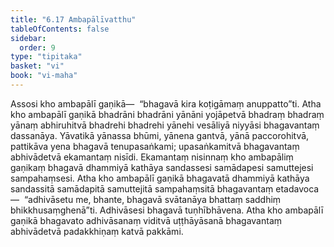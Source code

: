 ```yaml
---
title: "6.17 Ambapālīvatthu"
tableOfContents: false
sidebar:
  order: 9
type: "tipitaka"
basket: "vi"
book: "vi-maha"
---
```



<DynamicBreadcrumb />

<Division number="288" book="vi-maha" bookNo="3" page="326">

<Paragraph number="1312" book="vi-maha">
Assosi kho ambapālī gaṇikā—  “bhagavā kira koṭigāmaṃ anuppatto”ti. Atha kho ambapālī gaṇikā bhadrāni bhadrāni yānāni yojāpetvā bhadraṃ bhadraṃ yānaṃ abhiruhitvā bhadrehi bhadrehi yānehi vesāliyā niyyāsi bhagavantaṃ dassanāya. Yāvatikā yānassa bhūmi, yānena gantvā, yānā paccorohitvā, pattikāva yena bhagavā tenupasaṅkami; upasaṅkamitvā bhagavantaṃ abhivādetvā ekamantaṃ nisīdi. Ekamantaṃ nisinnaṃ kho ambapāliṃ gaṇikaṃ bhagavā dhammiyā kathāya sandassesi samādapesi samuttejesi sampahaṃsesi. Atha kho ambapālī gaṇikā bhagavatā dhammiyā kathāya sandassitā samādapitā samuttejitā sampahaṃsitā bhagavantaṃ etadavoca—  “adhivāsetu me, bhante, bhagavā svātanāya bhattaṃ saddhiṃ bhikkhusaṃghenā”ti. Adhivāsesi bhagavā tuṇhībhāvena. Atha kho ambapālī gaṇikā bhagavato adhivāsanaṃ viditvā uṭṭhāyāsanā bhagavantaṃ abhivādetvā padakkhiṇaṃ katvā pakkāmi.
</Paragraph>
</Division>